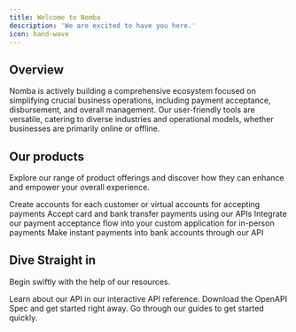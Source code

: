 ```yaml
---
title: Welcome to Nomba
description: 'We are excited to have you here.'
icon: hand-wave
---
```


## Overview

Nomba is actively building a comprehensive ecosystem focused on simplifying crucial business operations, including payment acceptance, disbursement, and overall management. Our user-friendly tools are versatile, catering to diverse industries and operational models, whether businesses are primarily online or offline.

## Our products

Explore our range of product offerings and discover how they can enhance and empower your overall experience.

<CardGroup cols={2}>
  <Card
    title="Accounts"
    icon="building-columns"
    href="/products/accounts/introduction"
  >
    Create accounts for each customer or virtual accounts for accepting payments
  </Card>
  <Card
    title="Checkout"
    icon="money-bill"
    href="/products/checkout/introduction"
  >
    Accept card and bank transfer payments using our APIs
  </Card>
  <Card
    title="Terminals"
    icon="mobile-retro"
    href="/products/terminals/custom-apps/introduction"
  >
    Integrate our payment acceptance flow into your custom application for in-person payments
  </Card>
  <Card
    title="Transfers"
    icon="shuffle"
    href="/products/transfers/introduction"
  >
    Make instant payments into bank accounts through our API 
  </Card>
</CardGroup>

## Dive Straight in

Begin swiftly with the help of our resources.

<CardGroup cols={3}>
  <Card
    title="API Playground"
    icon="circle-play"
    href="/nomba-api-reference/introduction"
  >
    Learn about our API in our interactive API reference.
  </Card>
  <Card
    title="OpenAPI Spec"
    icon="code"
    href="https://github.com/kudi-inc/vendor-openapi-spec/blob/main/openapi3_0_v_1_0_0.json"
  >
    Download the OpenAPI Spec and get started right away.
  </Card>
  <Card
    title="Get inspired"
    icon="lightbulb-on"
    href="/support/guides/introduction"
  >
    Go through our guides to get started quickly.
  </Card>
</CardGroup>
